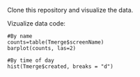 Clone this repository and visualize the data.

Vizualize data code:

    #By name
    counts=table(Tmerge$screenName)
    barplot(counts, las=2)

    #By time of day
    hist(Tmerge$created, breaks = "d")

